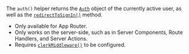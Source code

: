 The `auth()` helper returns the [`Auth`](/docs/reference/backend/types/auth-object) object of the currently active user, as well as the [`redirectToSignIn()`](/docs/reference/nextjs/app-router/auth#redirect-to-sign-in) method.

- Only available for App Router.
- Only works on the server-side, such as in Server Components, Route Handlers, and Server Actions.
- Requires [`clerkMiddleware()`](/docs/reference/nextjs/clerk-middleware) to be configured.
